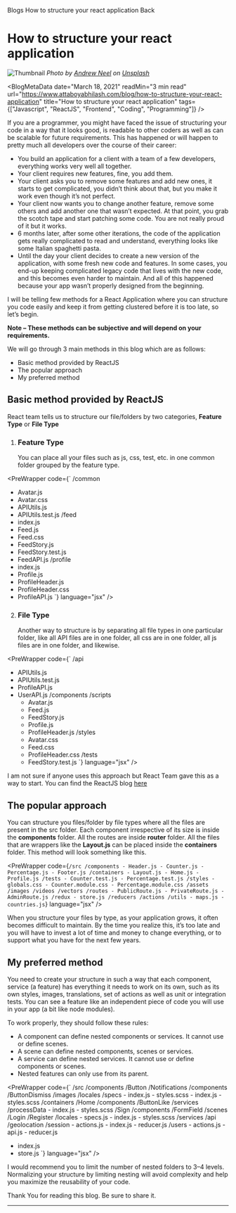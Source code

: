 
<Meta
    title="How to structure your react application | AttaboyAbhilash"
    description="Have you ever felt confused on how your react application should be structured so that its easy for other coders to read as well as it helps in optimising your application at the same time. This blog will help you go through step by step process on how to structure you react app."
    keywords="Javascript, ReactJS, Frontend, Coding, Programming"
/>

<Meta2
    title="How to structure your react application | AttaboyAbhilash"
    description="Have you ever felt confused on how your react application should be structured so that its easy for other coders to read as well as it helps in optimising your application at the same time. This blog will help you go through step by step process on how to structure you react app."
    image="https://images.unsplash.com/photo-1499750310107-5fef28a66643?ixid=MXwxMjA3fDB8MHxwaG90by1wYWdlfHx8fGVufDB8fHw%3D&ixlib=rb-1.2.1&auto=format&fit=crop&w=200&q=80.jpg"
    url="https://www.attaboyabhilash.com/blog/how-to-structure-your-react-application"
/>

<div className={styles.head}>
  <Breadcrumb className={styles.blog_heading2}>
    <Breadcrumb.Item>
        <Link href="/blogs">
            <a>Blogs</a>
        </Link>
    </Breadcrumb.Item>
    <Breadcrumb.Item>How to structure your react application</Breadcrumb.Item>
  </Breadcrumb>

  <Link href="/blogs">
      <a className={styles.back_link}><IoArrowBackSharp /> Back</a>
  </Link>
</div>

<div className={styles.blog_details}>

# How to structure your react application

![Thumbnail](https://images.unsplash.com/photo-1499750310107-5fef28a66643?ixid=MXwxMjA3fDB8MHxwaG90by1wYWdlfHx8fGVufDB8fHw%3D&ixlib=rb-1.2.1&auto=format&fit=crop&w=1050&q=80.jpg)
_Photo by [Andrew Neel](https://unsplash.com/@andrewtneel?utm_source=unsplash&utm_medium=referral&utm_content=creditCopyText) on [Unsplash](https://unsplash.com/?utm_source=unsplash&utm_medium=referral&utm_content=creditCopyText)_

<BlogMetaData
    date="March 18, 2021"
    readMin="3 min read"
    url="https://www.attaboyabhilash.com/blog/how-to-structure-your-react-application"
    title="How to structure your react application"
    tags={["Javascript", "ReactJS", "Frontend", "Coding", "Programming"]}
/>

If you are a programmer, you might have faced the issue of structuring your code in a way that it looks good, is readable to other coders as well as can be scalable for future requirements.
This has happened or will happen to pretty much all developers over the course of their career:

-   You build an application for a client with a team of a few developers, everything works very well all together.
-   Your client requires new features, fine, you add them.
-   Your client asks you to remove some features and add new ones, it starts to get complicated, you didn’t think about that, but you make it work even though it’s not perfect.
-   Your client now wants you to change another feature, remove some others and add another one that wasn’t expected. At that point, you grab the scotch tape and start patching some code. You are not really proud of it but it works.
-   6 months later, after some other iterations, the code of the application gets really complicated to read and understand, everything looks like some Italian spaghetti pasta.
-   Until the day your client decides to create a new version of the application, with some fresh new code and features. In some cases, you end-up keeping complicated legacy code that lives with the new code, and this becomes even harder to maintain. And all of this happened because your app wasn’t properly designed from the beginning.

I will be telling few methods for a React Application where you can structure you code easily and keep it from getting clustered before it is too late, so let’s begin.

**Note – These methods can be subjective and will depend on your requirements.**

We will go through 3 main methods in this blog which are as follows:

-   Basic method provided by ReactJS
-   The popular approach
-   My preferred method

## Basic method provided by ReactJS

React team tells us to structure our file/folders by two categories, **Feature Type** or **File Type**

1. ### Feature Type
    You can place all your files such as js, css, test, etc. in one common folder grouped by the feature type.

<PreWrapper
    code={`
/common
 - Avatar.js
 - Avatar.css
 - APIUtils.js
 - APIUtils.test.js
/feed
 - index.js
 - Feed.js
 - Feed.css
 - FeedStory.js
 - FeedStory.test.js
 - FeedAPI.js
/profile
 - index.js
 - Profile.js
 - ProfileHeader.js
 - ProfileHeader.css
 - ProfileAPI.js
 `}
    language="jsx"
/>

2. ### File Type
    Another way to structure is by separating all file types in one particular folder, like all API files are in one folder, all css are in one folder, all js files are in one folder, and likewise.

<PreWrapper
    code={`
/api
  - APIUtils.js
  - APIUtils.test.js
  - ProfileAPI.js
  - UserAPI.js
/components
  /scripts
    - Avatar.js
    - Feed.js
    - FeedStory.js
    - Profile.js
    - ProfileHeader.js
  /styles
    - Avatar.css
    - Feed.css
    - ProfileHeader.css
  /tests
    - FeedStory.test.js
  `}
    language="jsx"
/>

I am not sure if anyone uses this approach but React Team gave this as a way to start. You can find the ReactJS blog <a href="https://reactjs.org/docs/faq-structure.html" target="_blank">here</a>

## The popular approach

You can structure you files/folder by file types where all the files are present in the src folder. Each component irrespective of its size is inside the **components** folder. All the routes are inside **router** folder. All the files that are wrappers like the **Layout.js** can be placed inside the **containers** folder. This method will look something like this.

<PreWrapper
    code={`
  /src
  /components
    - Header.js
    - Counter.js
    - Percentage.js
    - Footer.js
  /containers
    - Layout.js
    - Home.js
    - Profile.js
  /tests
    - Counter.test.js
    - Percentage.test.js
  /styles
    - globals.css
    - Counter.module.css
    - Percentage.module.css
  /assets
    /images
    /videos
    /vectors
  /routes
    - PublicRoute.js
    - PrivateRoute.js
    - AdminRoute.js
  /redux
    - store.js
    /reducers
    /actions
  /utils
    - maps.js
    - countries.js
  `}
    language="jsx"
/>

When you structure your files by type, as your application grows, it often becomes difficult to maintain. By the time you realize this, it’s too late and you will have to invest a lot of time and money to change everything, or to support what you have for the next few years.

## My preferred method

You need to create your structure in such a way that each component, service (a feature) has everything it needs to work on its own, such as its own styles, images, translations, set of actions as well as unit or integration tests. You can see a feature like an independent piece of code you will use in your app (a bit like node modules).

To work properly, they should follow these rules:

-   A component can define nested components or services. It cannot use or define scenes.
-   A scene can define nested components, scenes or services.
-   A service can define nested services. It cannot use or define components or scenes.
-   Nested features can only use from its parent.

<PreWrapper
    code={`
  /src
  /components
    /Button
    /Notifications
      /components
        /ButtonDismiss
          /images
          /locales
          /specs
          - index.js
          - styles.scss
      - index.js
      - styles.scss
  /containers
    /Home
      /components
        /ButtonLike
      /services
        /processData
      - index.js
      - styles.scss
    /Sign
      /components
        /FormField
      /scenes
        /Login
        /Register
          /locales
          - specs.js
          - index.js
          - styles.scss
  /services
    /api
    /geolocation
    /session
      - actions.js
      - index.js
      - reducer.js
    /users
      - actions.js
      - api.js
      - reducer.js
  - index.js
  - store.js
  `}
    language="jsx"
/>

I would recommend you to limit the number of nested folders to 3–4 levels. Normalizing your structure by limiting nesting will avoid complexity and help you maximize the reusability of your code.

Thank You for reading this blog. Be sure to share it.

---

<div className={styles.tags}>
    <Tags
        tags={["Javascript", "ReactJS", "Frontend", "Coding", "Programming"]}
    />
</div>

</div>
